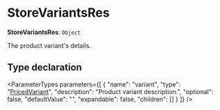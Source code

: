 
# StoreVariantsRes

 **StoreVariantsRes**: `Object`

The product variant's details.

## Type declaration

<ParameterTypes parameters={[
  {
    "name": "variant",
    "type": "[PricedVariant](medusa.PricedVariant.mdx)",
    "description": "Product variant description.",
    "optional": false,
    "defaultValue": "",
    "expandable": false,
    "children": []
  }
]} />
